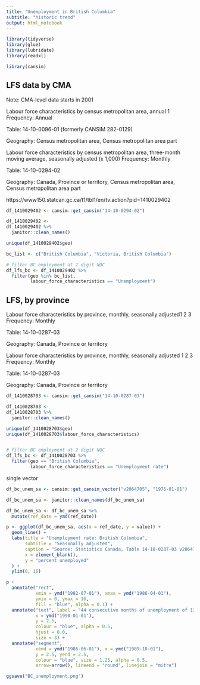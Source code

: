 ```yaml
---
title: "Unemployment in British Columbia"
subtitle: "historic trend"
output: html_notebook
---
```



```r
library(tidyverse)
library(glue)
library(lubridate)
library(readxl)

library(cansim)
```

## LFS data by CMA

Note: CMA-level data starts in 2001

Labour force characteristics by census metropolitan area, annual 1
Frequency: Annual

Table: 14-10-0096-01 (formerly CANSIM 282-0129)

Geography: Census metropolitan area, Census metropolitan area part



Labour force characteristics by census metropolitan area, three-month moving average, seasonally adjusted (x 1,000)
Frequency: Monthly

Table: 14-10-0294-02

Geography: Canada, Province or territory, Census metropolitan area, Census metropolitan area part

https://www150.statcan.gc.ca/t1/tbl1/en/tv.action?pid=1410029402



```r

df_1410029402 <- cansim::get_cansim("14-10-0294-02")

df_1410029402 <-
df_1410029402 %>% 
  janitor::clean_names()

unique(df_1410029402$geo)

bc_list <- c("British Columbia", "Victoria, British Columbia")

# filter BC employment at 2 digit NOC
df_lfs_bc <- df_1410029402 %>% 
  filter(geo %in% bc_list,
         labour_force_characteristics == "Unemployment")

```


## LFS, by province



Labour force characteristics by province, monthly, seasonally adjusted1 2 3
Frequency: Monthly

Table: 14-10-0287-03

Geography: Canada, Province or territory



Labour force characteristics by province, monthly, seasonally adjusted 1 2 3
Frequency: Monthly

Table: 14-10-0287-03

Geography: Canada, Province or territory



```r

df_1410028703 <- cansim::get_cansim("14-10-0287-03")

df_1410028703 <-
df_1410028703 %>% 
  janitor::clean_names()

unique(df_1410028703$geo)
unique(df_1410028703$labour_force_characteristics)


# filter BC employment at 2 digit NOC
df_lfs_bc <- df_1410028703 %>% 
  filter(geo == "British Columbia",
         labour_force_characteristics == "Unemployment rate")

```

single vector

```r

df_bc_unem_sa <- cansim::get_cansim_vector("v2064705", "1976-01-01")

df_bc_unem_sa <- janitor::clean_names(df_bc_unem_sa)

df_bc_unem_sa <- df_bc_unem_sa %>% 
  mutate(ref_date = ymd(ref_date))  


```


```r

p <- ggplot(df_bc_unem_sa, aes(x = ref_date, y = value)) +
  geom_line() +
  labs(title = "Unemployment rate: British Columbia",
       subtitle = "Seasonally adjusted",
       caption = "Source: Statistics Canada, Table 14-10-0287-03 v2064705",
       x = element_blank(),
       y = "percent unemployed"
  ) +
  ylim(0, 16)

p +
  annotate("rect", 
           xmin = ymd("1982-07-01"), xmax = ymd("1986-04-01"),
           ymin = 0, ymax = 16,
           fill = "blue", alpha = 0.1) +
  annotate("text", label = "44 consecutive months of unemployment of 13% or higher",
           x = ymd("1990-01-01"),
           y = 2.5,
           colour = "blue", alpha = 0.5,
           hjust = 0.0,
           size = 3) +
  annotate("segment",
           xend = ymd("1986-06-01"), x = ymd("1989-10-01"),
           y = 2.5, yend = 2.5,
           colour = "blue", size = 1.25, alpha = 0.5,
           arrow=arrow(), lineend = "round", linejoin = "mitre")

ggsave("BC_unemployment.png")

```

